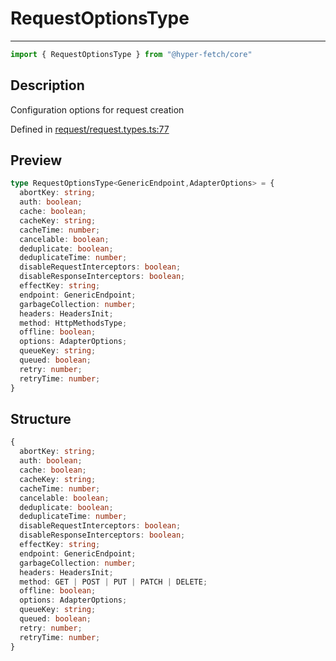 

# RequestOptionsType

<div class="api-docs__separator" data-reactroot="">

---

</div><div class="api-docs__import" data-reactroot="">

```ts
import { RequestOptionsType } from "@hyper-fetch/core"
```

</div><div class="api-docs__section">

## Description

</div><div class="api-docs__description"><span class="api-docs__do-not-parse">

Configuration options for request creation

</span></div><p class="api-docs__definition">

Defined in [request/request.types.ts:77](https://github.com/BetterTyped/hyper-fetch/blob/3f01c37e/packages/core/src/request/request.types.ts#L77)

</p><div class="api-docs__section">

## Preview

</div><div class="api-docs__preview type">

```ts
type RequestOptionsType<GenericEndpoint,AdapterOptions> = {
  abortKey: string; 
  auth: boolean; 
  cache: boolean; 
  cacheKey: string; 
  cacheTime: number; 
  cancelable: boolean; 
  deduplicate: boolean; 
  deduplicateTime: number; 
  disableRequestInterceptors: boolean; 
  disableResponseInterceptors: boolean; 
  effectKey: string; 
  endpoint: GenericEndpoint; 
  garbageCollection: number; 
  headers: HeadersInit; 
  method: HttpMethodsType; 
  offline: boolean; 
  options: AdapterOptions; 
  queueKey: string; 
  queued: boolean; 
  retry: number; 
  retryTime: number; 
}
```

</div><div class="api-docs__section">

## Structure

</div><div class="api-docs__returns">

```ts
{
  abortKey: string;
  auth: boolean;
  cache: boolean;
  cacheKey: string;
  cacheTime: number;
  cancelable: boolean;
  deduplicate: boolean;
  deduplicateTime: number;
  disableRequestInterceptors: boolean;
  disableResponseInterceptors: boolean;
  effectKey: string;
  endpoint: GenericEndpoint;
  garbageCollection: number;
  headers: HeadersInit;
  method: GET | POST | PUT | PATCH | DELETE;
  offline: boolean;
  options: AdapterOptions;
  queueKey: string;
  queued: boolean;
  retry: number;
  retryTime: number;
}
```

</div>